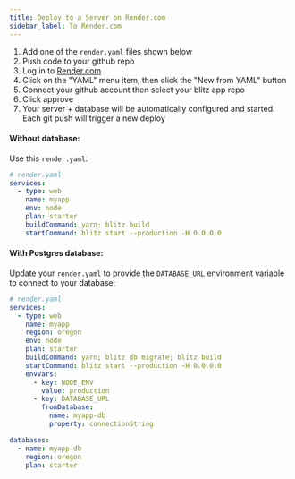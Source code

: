 ```yaml
---
title: Deploy to a Server on Render.com
sidebar_label: To Render.com
---
```


1. Add one of the `render.yaml` files shown below
2. Push code to your github repo
3. Log in to [Render.com](https://render.com)
4. Click on the "YAML" menu item, then click the "New from YAML" button
5. Connect your github account then select your blitz app repo
6. Click approve
7. Your server + database will be automatically configured and started. Each git push will trigger a new deploy

#### Without database:

Use this `render.yaml`:

```yaml
# render.yaml
services:
  - type: web
    name: myapp
    env: node
    plan: starter
    buildCommand: yarn; blitz build
    startCommand: blitz start --production -H 0.0.0.0
```

#### With Postgres database:

Update your `render.yaml` to provide the `DATABASE_URL` environment variable to connect to your database:

```yaml
# render.yaml
services:
  - type: web
    name: myapp
    region: oregon
    env: node
    plan: starter
    buildCommand: yarn; blitz db migrate; blitz build
    startCommand: blitz start --production -H 0.0.0.0
    envVars:
      - key: NODE_ENV
        value: production
      - key: DATABASE_URL
        fromDatabase:
          name: myapp-db
          property: connectionString

databases:
  - name: myapp-db
    region: oregon
    plan: starter
```
